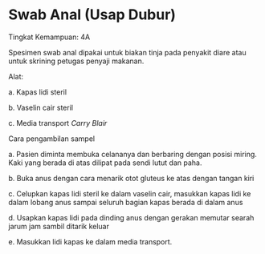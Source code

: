 # Swab Anal (Usap Dubur) 
Tingkat Kemampuan: 4A

Spesimen swab anal dipakai untuk biakan tinja pada penyakit diare atau untuk skrining petugas penyaji makanan.

Alat:

a. Kapas lidi steril

b. Vaselin cair steril

c. Media transport _Carry Blair_

Cara pengambilan sampel

a. Pasien diminta membuka celananya dan berbaring dengan posisi miring. Kaki yang berada di atas dilipat pada sendi lutut dan paha.

b. Buka anus dengan cara menarik otot gluteus ke atas dengan tangan kiri

c. Celupkan kapas lidi steril ke dalam vaselin cair, masukkan kapas lidi ke dalam lobang anus sampai seluruh bagian kapas berada di dalam anus

d. Usapkan kapas lidi pada dinding anus dengan gerakan memutar searah jarum jam sambil ditarik keluar

e. Masukkan lidi kapas ke dalam media transport.
